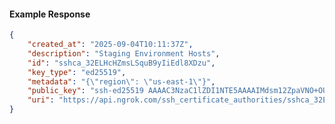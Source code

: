 #### Example Response

```json
{
	"created_at": "2025-09-04T10:11:37Z",
	"description": "Staging Environment Hosts",
	"id": "sshca_32ELHcHZmsLSquB9yIiEdl8XDzu",
	"key_type": "ed25519",
	"metadata": "{\"region\": \"us-east-1\"}",
	"public_key": "ssh-ed25519 AAAAC3NzaC1lZDI1NTE5AAAAIMdsm12ZpaVNO+OUUG4Q5L0CTZBvuQpDC29ZSv4fAwFb",
	"uri": "https://api.ngrok.com/ssh_certificate_authorities/sshca_32ELHcHZmsLSquB9yIiEdl8XDzu"
}
```
